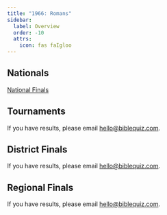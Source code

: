 ```yaml
---
title: "1966: Romans"
sidebar:
  label: Overview
  order: -10
  attrs:
    icon: fas faIgloo
---
```



<ScripturePortionCover season={1966} />

## Nationals
<a href="/tbq/seasons/1966/nationals/" class="btn btn-primary">National Finals</a>

## Tournaments
If you have results, please email [hello@biblequiz.com](mailto:hello@biblequiz.com).

## District Finals
If you have results, please email [hello@biblequiz.com](mailto:hello@biblequiz.com).

## Regional Finals
If you have results, please email [hello@biblequiz.com](mailto:hello@biblequiz.com).
